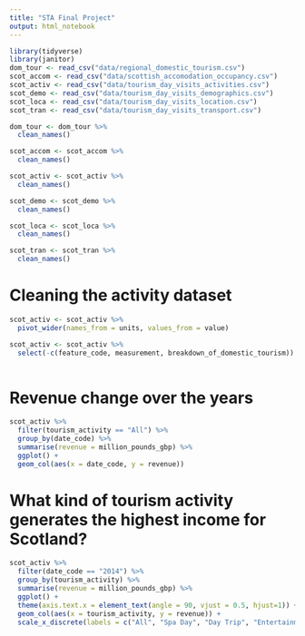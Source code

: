 ```yaml
---
title: "STA Final Project"
output: html_notebook
---
```

```r
library(tidyverse)
library(janitor)
dom_tour <- read_csv("data/regional_domestic_tourism.csv")
scot_accom <- read_csv("data/scottish_accomodation_occupancy.csv")
scot_activ <- read_csv("data/tourism_day_visits_activities.csv")
scot_demo <- read_csv("data/tourism_day_visits_demographics.csv")
scot_loca <- read_csv("data/tourism_day_visits_location.csv")
scot_tran <- read_csv("data/tourism_day_visits_transport.csv")

```


```r
dom_tour <- dom_tour %>%
  clean_names()

scot_accom <- scot_accom %>%
  clean_names()

scot_activ <- scot_activ %>%
  clean_names()

scot_demo <- scot_demo %>%
  clean_names()

scot_loca <- scot_loca %>%
  clean_names()

scot_tran <- scot_tran %>%
  clean_names()
```

# Cleaning the activity dataset

```r
scot_activ <- scot_activ %>%
  pivot_wider(names_from = units, values_from = value)

scot_activ <- scot_activ %>%
  select(-c(feature_code, measurement, breakdown_of_domestic_tourism))
  
```

# Revenue change over the years

```r
scot_activ %>%
  filter(tourism_activity == "All") %>%
  group_by(date_code) %>%
  summarise(revenue = million_pounds_gbp) %>%
  ggplot() +
  geom_col(aes(x = date_code, y = revenue))
```

# What kind of tourism activity generates the highest income for Scotland?

```r
scot_activ %>%
  filter(date_code == "2014") %>%
  group_by(tourism_activity) %>%
  summarise(revenue = million_pounds_gbp) %>%
  ggplot() +
  theme(axis.text.x = element_text(angle = 90, vjust = 0.5, hjust=1)) +
  geom_col(aes(x = tourism_activity, y = revenue)) +
  scale_x_discrete(labels = c("All", "Spa Day", "Day Trip", "Entertainment", "Exploring", "Leisure Activities", "Night Out", "Outdoor Leisure", "Shopping", "Personal Events", "Public Events", "Sport Participation", "Visiting friends or family", "Visitor Attraction", "Live Sport", "Out for a meal"))
```

